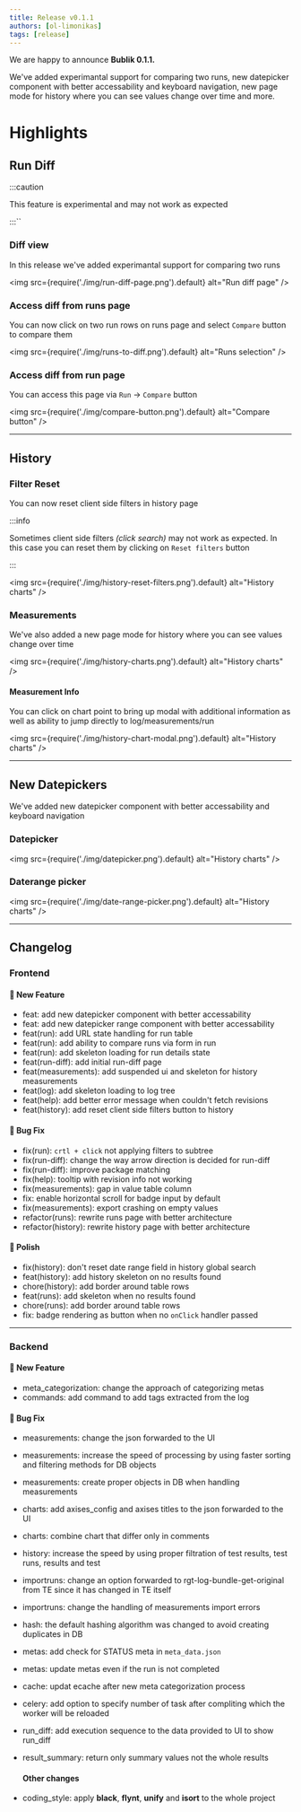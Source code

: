```yaml
---
title: Release v0.1.1
authors: [ol-limonikas]
tags: [release]
---
```


We are happy to announce **Bublik 0.1.1.**

We've added experimantal support for comparing two runs, new datepicker component with better accessability and keyboard navigation, new page mode for history where you can see values change over time and more.

<!--truncate-->

# Highlights

## Run Diff

:::caution

This feature is experimental and may not work as expected

:::``

### Diff view

In this release we've added experimantal support for comparing two runs

<img src={require('./img/run-diff-page.png').default} alt="Run diff page" />

### Access diff from runs page

You can now click on two run rows on runs page and select `Compare` button to compare them

<img src={require('./img/runs-to-diff.png').default} alt="Runs selection" />

### Access diff from run page

You can access this page via `Run` -> `Compare` button

<img src={require('./img/compare-button.png').default} alt="Compare button" />

---

## History

### Filter Reset

You can now reset client side filters in history page

:::info

Sometimes client side filters _(click search)_ may not work as expected. In this case you can reset them by clicking on `Reset filters` button

:::

<img
  src={require('./img/history-reset-filters.png').default}
  alt="History charts"
/>

### Measurements

We've also added a new page mode for history where you can see values change over time

<img src={require('./img/history-charts.png').default} alt="History charts" />

#### Measurement Info

You can click on chart point to bring up modal with additional information as well as ability to jump directly to log/measurements/run

<img
  src={require('./img/history-chart-modal.png').default}
  alt="History charts"
/>

---

## New Datepickers

We've added new datepicker component with better accessability and keyboard navigation

### Datepicker

<img src={require('./img/datepicker.png').default} alt="History charts" />

### Daterange picker

<img
  src={require('./img/date-range-picker.png').default}
  alt="History charts"
/>

---

## Changelog

### Frontend

#### 🚀 New Feature

- feat: add new datepicker component with better accessability
- feat: add new datepicker range component with better accessability
- feat(run): add URL state handling for run table
- feat(run): add ability to compare runs via form in run
- feat(run): add skeleton loading for run details state
- feat(run-diff): add initial run-diff page
- feat(measurements): add suspended ui and skeleton for history measurements
- feat(log): add skeleton loading to log tree
- feat(help): add better error message when couldn't fetch revisions
- feat(history): add reset client side filters button to history

#### 🐛 Bug Fix

- fix(run): `crtl + click` not applying filters to subtree
- fix(run-diff): change the way arrow direction is decided for run-diff
- fix(run-diff): improve package matching
- fix(help): tooltip with revision info not working
- fix(measurements): gap in value table column
- fix: enable horizontal scroll for badge input by default
- fix(measurements): export crashing on empty values
- refactor(runs): rewrite runs page with better architecture
- refactor(history): rewrite history page with better architecture

#### 💅 Polish

- fix(history): don't reset date range field in history global search
- feat(history): add history skeleton on no results found
- chore(history): add border around table rows
- feat(runs): add skeleton when no results found
- chore(runs): add border around table rows
- fix: badge rendering as button when no `onClick` handler passed

---

### Backend

#### 🚀 New Feature

- meta_categorization: change the approach of categorizing metas
- commands: add command to add tags extracted from the log

#### 🐛 Bug Fix

- measurements: change the json forwarded to the UI
- measurements: increase the speed of processing by using faster sorting and filtering methods for DB objects
- measurements: create proper objects in DB when handling measurements
- charts: add axises_config and axises titles to the json forwarded to the UI
- charts: combine chart that differ only in comments
- history: increase the speed by using proper filtration of test results, test runs, results and test
- importruns: change an option forwarded to rgt-log-bundle-get-original from TE since it has changed in TE itself
- importruns: change the handling of measurements import errors
- hash: the default hashing algorithm was changed to avoid creating duplicates in DB
- metas: add check for STATUS meta in `meta_data.json`
- metas: update metas even if the run is not completed
- cache: updat ecache after new meta categorization process
- celery: add option to specify number of task after compliting which the worker will be reloaded
- run_diff: add execution sequence to the data provided to UI to show run_diff
- result_summary: return only summary values not the whole results

  #### Other changes

- coding_style: apply **black**, **flynt**, **unify** and **isort** to the whole project
